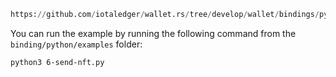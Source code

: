 ```python reference
https://github.com/iotaledger/wallet.rs/tree/develop/wallet/bindings/python/examples/6-send-nft.py
```

You can run the example by running the following command from the `binding/python/examples` folder:

```bash
python3 6-send-nft.py
```
